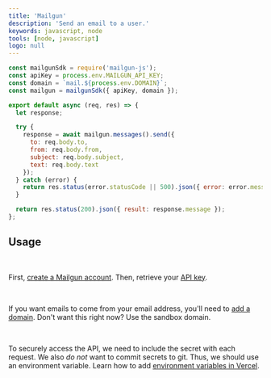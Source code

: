 ```yaml
---
title: 'Mailgun'
description: 'Send an email to a user.'
keywords: javascript, node
tools: [node, javascript]
logo: null
---
```


<GlobalWrapper>
<SectionWrapper>

```js
const mailgunSdk = require('mailgun-js');
const apiKey = process.env.MAILGUN_API_KEY;
const domain = `mail.${process.env.DOMAIN}`;
const mailgun = mailgunSdk({ apiKey, domain });

export default async (req, res) => {
  let response;

  try {
    response = await mailgun.messages().send({
      to: req.body.to,
      from: req.body.from,
      subject: req.body.subject,
      text: req.body.text
    });
  } catch (error) {
    return res.status(error.statusCode || 500).json({ error: error.message });
  }

  return res.status(200).json({ result: response.message });
};
```

## Usage

<br />

First, [create a Mailgun account](https://signup.mailgun.com/new/signup). Then, retrieve your [API key](https://app.mailgun.com/app/account/security/api_keys).

<br />

If you want emails to come from your email address, you'll need to [add a domain](https://app.mailgun.com/app/sending/domains/new).
Don't want this right now? Use the sandbox domain.

<br />

To securely access the API, we need to include the secret with each request.
We also _do not_ want to commit secrets to git. Thus, we should use an environment variable.
Learn how to add [environment variables in Vercel](https://vercel.com/docs/environment-variables).

</SectionWrapper>
</GlobalWrapper>
